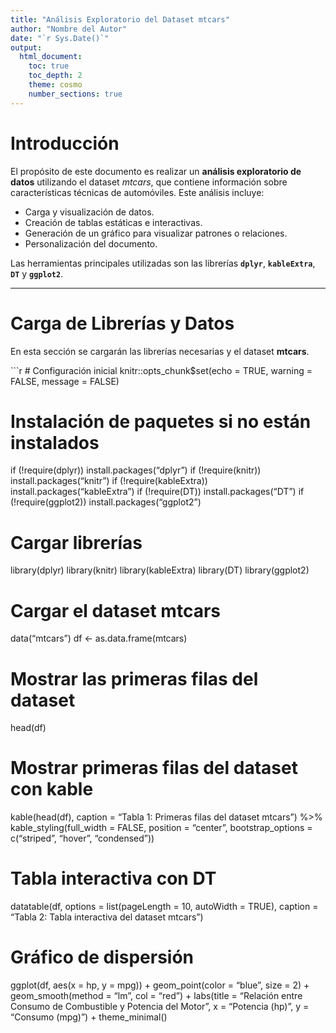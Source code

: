 ```yaml
---
title: "Análisis Exploratorio del Dataset mtcars"
author: "Nombre del Autor"
date: "`r Sys.Date()`"
output: 
  html_document:
    toc: true
    toc_depth: 2
    theme: cosmo
    number_sections: true
---
```


# Introducción

El propósito de este documento es realizar un **análisis exploratorio de datos** utilizando el dataset *mtcars*, que contiene información sobre características técnicas de automóviles. Este análisis incluye:

- Carga y visualización de datos.
- Creación de tablas estáticas e interactivas.
- Generación de un gráfico para visualizar patrones o relaciones.
- Personalización del documento.

Las herramientas principales utilizadas son las librerías **`dplyr`**, **`kableExtra`**, **`DT`** y **`ggplot2`**.

---

# Carga de Librerías y Datos

En esta sección se cargarán las librerías necesarias y el dataset **mtcars**.

```r
# Configuración inicial
knitr::opts_chunk$set(echo = TRUE, warning = FALSE, message = FALSE)

# Instalación de paquetes si no están instalados
if (!require(dplyr)) install.packages("dplyr")
if (!require(knitr)) install.packages("knitr")
if (!require(kableExtra)) install.packages("kableExtra")
if (!require(DT)) install.packages("DT")
if (!require(ggplot2)) install.packages("ggplot2")

# Cargar librerías
library(dplyr)
library(knitr)
library(kableExtra)
library(DT)
library(ggplot2)


# Cargar el dataset mtcars
data("mtcars")
df <- as.data.frame(mtcars)

# Mostrar las primeras filas del dataset
head(df)

# Mostrar primeras filas del dataset con kable
kable(head(df), caption = "Tabla 1: Primeras filas del dataset mtcars") %>%
  kable_styling(full_width = FALSE, position = "center", bootstrap_options = c("striped", "hover", "condensed"))

# Tabla interactiva con DT
datatable(df, 
          options = list(pageLength = 10, autoWidth = TRUE), 
          caption = "Tabla 2: Tabla interactiva del dataset mtcars")

# Gráfico de dispersión
ggplot(df, aes(x = hp, y = mpg)) +
  geom_point(color = "blue", size = 2) +
  geom_smooth(method = "lm", col = "red") +
  labs(title = "Relación entre Consumo de Combustible y Potencia del Motor",
       x = "Potencia (hp)",
       y = "Consumo (mpg)") +
  theme_minimal()
